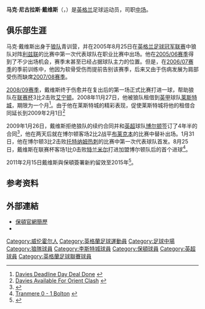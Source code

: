 {{noteta
|G1=足球
|G2=英超
}}
{{Otheruses|马克·戴维斯}}
{{Football player infobox
|          playername = 马克·戴维斯 <br> ''Mark Davies''
|               image = 
|            fullname = Mark Nicholas Davies<ref name="Hugman2009-10">{{Cite book
 | editor-first = Barry J.
 | editor-last = Hugman
 | title = The PFA Footballers' Who's Who 2009–10
 | year = 2009
 | publisher = Mainstream Publishing
 | isbn = 978-1-84596-474-0}}</ref>
|         birth_date = {{birth date and age|df=yes|1988|2|18}}<ref name="Hugman2009-10"/>
| birth_place = 英格兰[[威倫希爾|威倫希爾]]
|              height = {{convert|1.80|m|ftin|abbr=on|disp=flip}}<ref>{{cite web| url = http://www.premierleague.com/page/PlayerProfile/0,,12306~30142,00.html| title = Premier League Player Profile| accessdate = 16 March 2011| publisher = Premier League| archive-date = 2012-09-30| archive-url = https://web.archive.org/web/20120930075503/http://www.premierleague.com/page/PlayerProfile/0,,12306~30142,00.html| dead-url = no}}</ref>
|         currentclub = 
|          clubnumber = 
|            position = [[中场|中场]]
|         youthyears1 = {{0|000}}?–2005
|         youthclubs1 = [[伍尔弗汉普顿流浪足球俱乐部|伍尔弗汉普顿流浪]]
|              years1 = 2005–2009
|              years2 = 2008–2009
|              years3 = 2009–2017
|              clubs1 = [[伍尔弗汉普顿流浪足球俱乐部|伍尔弗汉普顿流浪]]
|              clubs2 = → [[莱斯特城足球俱乐部|莱斯特城]]
|              clubs3 = [[博尔顿足球俱乐部|博尔顿]]
|               caps1 = 27
|              goals1 = 1
|               caps2 = 7
|              goals2 = 1 <!-- READ THIS BEFORE CHANGING TO 2 GOALS: Davies only scored 1 goal for Leicester, some records mistakenly list him as having scoring 2 goals, see Discussion page for more details -->
|               caps3 = 184
|              goals3 = 14
| totalcaps = 218
| totalgoals = 16
|      nationalyears1 = 2003
|       nationalteam1 = [[英格蘭16歲以下足球代表隊|英格蘭U16]]
|       nationalcaps1 = 5
|      nationalgoals1 = 0
|      nationalyears2 = 2004–2005
|       nationalteam2 = [[英格蘭17歲以下足球代表隊|英格蘭U17]]
|       nationalcaps2 = 12
|      nationalgoals2 = 2
|      nationalyears3 = 2005–2007
|       nationalteam3 = [[英格蘭19歲以下足球代表隊|英格蘭U19]]
|       nationalcaps3 = 6
|      nationalgoals3 = 0
|            pcupdate = 2012年5月30日
|            ntupdate = 2011年5月24日 (二) 00:04 (UTC)
}}
'''马克·尼古拉斯·戴维斯'''（{{lang-en|'''Mark Nicholas Davies'''}}，{{bd|1988年|2月18日|catIdx=Davies, Mark Nicholas}}）是[[英格兰|英格兰]]足球运动员，司职[[中场|中场]]。

== 俱乐部生涯 ==
马克·戴维斯出身于[[伍尔弗汉普顿流浪足球俱乐部|狼队]]青训营，并在2005年8月25日在[[英格兰足球冠军联赛|英格兰足球冠军联赛]]中狼队对阵[[利兹联|利兹联]]的比赛中第一次代表球队在职业比赛中出场。他在[[2005年至2006年英格兰足球冠军联赛|2005/06赛季]]得到了不少出场机会，赛季末甚至已经占据球队主力的位置。但是，在[[2006年至2007年英格兰足球冠军联赛|2006/07赛季]]的季前训练中，他因为软骨受伤而提前告别该赛季，后来又由于伤病发展为肩部受伤而缺席[[2007年至2008年英格兰足球冠军联赛|2007/08赛季]]。

[[2008年至2009年英格兰足球冠军联赛|2008/09赛季]]，戴维斯终于伤愈并在复出后的第一场正式比赛打进一球，帮助狼队在[[联赛杯|联赛杯]]3比2击败[[艾宁顿斯坦利足球俱乐部|艾宁顿]]。2008年11月27日，他被狼队租借到[[英格兰足球甲级联赛|英甲]]球队[[莱斯特城足球俱乐部|莱斯特城]]，期限为一个月<ref>[http://www.lcfc.com/page/LatestNews/0,,10274~1469073,00.html Davies Deadline Day Deal Done] {{webarchive|url=https://web.archive.org/web/20090202074931/http://www.lcfc.com/page/LatestNews/0%2C%2C10274~1469073%2C00.html |date=2009-02-02 }}{{en}}</ref>。由于他在莱斯特城的精彩表现，促使莱斯特城将他的租借合同延长到2009年2月1日<ref>[http://www.lcfc.com/page/LatestNews/0,,10274~1514721,00.html Davies Available For Orient Clash] {{webarchive|url=https://web.archive.org/web/20090202075006/http://www.lcfc.com/page/LatestNews/0,,10274~1514721,00.html |date=2009-02-02 }}{{en}}</ref>

2009年1月26日，戴维斯拒绝狼队的续约合同并和[[英超|英超]]球队[[博尔顿足球俱乐部|博尔顿]]签订了4年半的合同<ref>{{Cite web |url=http://soccer.titan24.com/09-01-27/169374.html |title=1月26日转会总结 热刺迎来门神 尤文追逐马卢达 |access-date=2009-12-17 |archive-url=https://web.archive.org/web/20090605224105/http://soccer.titan24.com/09-01-27/169374.html |archive-date=2009-06-05 |dead-url=yes }}</ref>，他在两天后就在博尔顿客场2比2战平[[布莱克本流浪者足球俱乐部|布莱克本]]的比赛中替补出场。1月31日，他在博尔顿3比2击败[[托特纳姆热刺|托特纳姆热刺]]的比赛中第一次代表球队首发。8月25日，戴维斯在联赛杯客场1比0击败[[特兰米尔流浪者足球俱乐部|特兰米尔]]打进加盟博尔顿队后的首个进球<ref>[http://news.bbc.co.uk/sport1/hi/football/league_cup/8205781.stm Tranmere 0 - 1 Bolton] {{Wayback|url=http://news.bbc.co.uk/sport1/hi/football/league_cup/8205781.stm |date=20190822032243 }}{{en}}</ref>。

2011年2月15日戴维斯與保頓簽署新約留效至2015年<ref>{{cite news |language=en |url=http://www.skysports.com/story/0,19528,12875_6753953,00.html |title=Bolton deal in Davies |publisher=''Sky Sports'' |date=2011-02-15 |accessdate=2011-02-16 |archive-date=2011-02-18 |archive-url=https://web.archive.org/web/20110218055126/http://www.skysports.com/story/0,19528,12875_6753953,00.html |dead-url=no }}</ref>。

==参考资料==
{{reflist}}

== 外部連結 ==
*[https://web.archive.org/web/20090222085151/http://www.bwfc.premiumtv.co.uk/page/ProfilesDetail/0%2C%2C1004~30142%2C00.html 保頓官網簡歷]
*{{soccerbase|id=41883|name=马克·戴维斯}}

{{DEFAULTSORT:Davies, Mark Nicholas}}
[[Category:威伦霍尔人|Category:威伦霍尔人]]
[[Category:英格蘭足球運動員|Category:英格蘭足球運動員]]
[[Category:足球中場|Category:足球中場]]
[[Category:狼隊球員|Category:狼隊球員]]
[[Category:李斯特城球員|Category:李斯特城球員]]
[[Category:保頓球員|Category:保頓球員]]
[[Category:英超球員|Category:英超球員]]
[[Category:英格蘭足球聯賽球員|Category:英格蘭足球聯賽球員]]